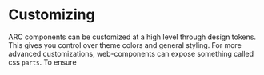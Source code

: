 
<Meta title="Customizing"/>

# Customizing
ARC components can be customized at a high level through design tokens.
This gives you control over theme colors and general styling.
For more advanced customizations, web-components can expose something called css `parts`.
To ensure

